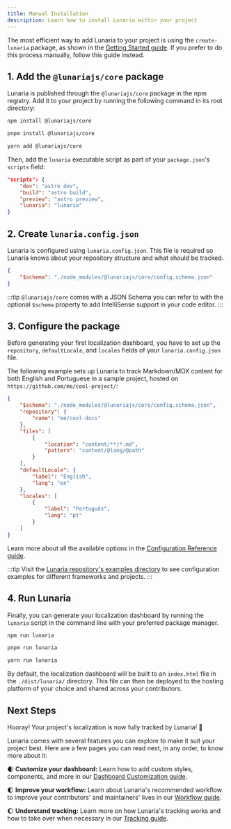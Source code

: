 ```yaml
---
title: Manual Installation
description: Learn how to install Lunaria within your project
---
```



The most efficient way to add Lunaria to your project is using the `create-lunaria` package, as shown in the [Getting Started guide](/getting-started/). If you prefer to do this process manually, follow this guide instead.

## 1. Add the `@lunariajs/core` package

Lunaria is published through the `@lunariajs/core` package in the npm registry. Add it to your project by running the following command in its root directory:

<Tabs>
<TabItem label="npm">

```sh
npm install @lunariajs/core
```

</TabItem>
<TabItem label="pnpm">

```sh
pnpm install @lunariajs/core
```

</TabItem>
<TabItem label="Yarn">

```sh
yarn add @lunariajs/core
```

</TabItem>
</Tabs>

Then, add the `lunaria` executable script as part of your `package.json`'s `scripts` field:

```json title="package.json" ins={5}
"scripts": {
    "dev": "astro dev",
    "build": "astro build",
    "preview": "astro preview",
    "lunaria": "lunaria"
}
```

## 2. Create `lunaria.config.json`

Lunaria is configured using `lunaria.config.json`. This file is required so Lunaria knows about your repository structure and what should be tracked.

```json title="lunaria.config.json" mark={2}
{
	"$schema": "./node_modules/@lunariajs/core/config.schema.json"
}
```

:::tip
`@lunariajs/core` comes with a JSON Schema you can refer to with the optional `$schema` property to add IntelliSense support in your code editor.
:::

## 3. Configure the package

Before generating your first localization dashboard, you have to set up the `repository`, `defaultLocale`, and `locales` fields of your `lunaria.config.json` file.

The following example sets up Lunaria to track Markdown/MDX content for both English and Portuguese in a sample project, hosted on `https://github.com/me/cool-project/`:

```json title="lunaria.config.json"
{
	"$schema": "./node_modules/@lunariajs/core/config.schema.json",
	"repository": {
		"name": "me/cool-docs"
	},
	"files": [
		{
			"location": "content/**/*.md",
			"pattern": "content/@lang/@path"
		}
	],
	"defaultLocale": {
		"label": "English",
		"lang": "en"
	},
	"locales": [
		{
			"label": "Português",
			"lang": "pt"
		}
	]
}
```

Learn more about all the available options in the [Configuration Reference guide](/configuration-reference/).

:::tip
Visit the [Lunaria repository's examples directory](https://github.com/Yan-Thomas/lunaria/tree/main/examples/) to see configuration examples for different frameworks and projects.
:::

## 4. Run Lunaria

Finally, you can generate your localization dashboard by running the `lunaria` script in the command line with your preferred package manager.

<Tabs>
<TabItem label="npm">

```sh
npm run lunaria
```

</TabItem>
<TabItem label="pnpm">

```sh
pnpm run lunaria
```

</TabItem>
<TabItem label="Yarn">

```sh
yarn run lunaria
```

</TabItem>
</Tabs>

By default, the localization dashboard will be built to an `index.html` file in the `./dist/lunaria/` directory. This file can then be deployed to the hosting platform of your choice and shared across your contributors.

## Next Steps

Hooray! Your project's localization is now fully tracked by Lunaria! 🌛

Lunaria comes with several features you can explore to make it suit your project best. Here are a few pages you can read next, in any order, to know more about it:

🌒 **Customize your dashboard:** Learn how to add custom styles, components, and more in our [Dashboard Customization guide](/features/dashboard-customization/).

🌓 **Improve your workflow:** Learn about Lunaria's recommended workflow to improve your contributors' and maintainers' lives in our [Workflow guide](/workflow/).

🌔 **Understand tracking:** Learn more on how Lunaria's tracking works and how to take over when necessary in our [Tracking guide](/features/tracking/).
